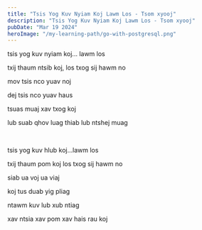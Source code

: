 ```yaml
---
title: "Tsis Yog Kuv Nyiam Koj Lawm Los - Tsom xyooj"
description: "Tsis Yog Kuv Nyiam Koj Lawm Los - Tsom xyooj"
pubDate: "Mar 19 2024"
heroImage: "/my-learning-path/go-with-postgresql.png"
---
```


tsis yog kuv nyiam koj... lawm los

txij thaum ntsib koj, los txog sij hawm no

mov tsis nco yuav noj

dej tsis nco yuav haus

tsuas muaj xav txog koj

lub suab qhov luag thiab lub ntshej muag

<br />

tsis yog kuv hlub koj…lawm los

txij thaum pom koj los txog sij hawm no

siab ua voj ua viaj

koj tus duab yig pliag

ntawm kuv lub xub ntiag

xav ntsia xav pom xav hais rau koj
